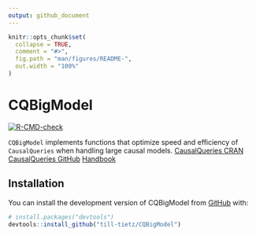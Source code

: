 ```yaml
---
output: github_document
---
```


<!-- README.md is generated from README.Rmd. Please edit that file -->

```r
knitr::opts_chunk$set(
  collapse = TRUE,
  comment = "#>",
  fig.path = "man/figures/README-",
  out.width = "100%"
)
```

# CQBigModel

<!-- badges: start -->
[![R-CMD-check](https://github.com/till-tietz/CQBigModel/actions/workflows/R-CMD-check.yaml/badge.svg)](https://github.com/till-tietz/CQBigModel/actions/workflows/R-CMD-check.yaml)
<!-- badges: end -->

`CQBigModel` implements functions that optimize speed and efficiency of `CausalQueries` when handling large causal models. 
[CausalQueries CRAN](https://cran.r-project.org/web/packages/CausalQueries/index.html)
[CausalQueries GitHub](https://github.com/macartan/CausalQueries)
[Handbook](https://macartan.github.io/causalmodels/)

## Installation

You can install the development version of CQBigModel from [GitHub](https://github.com/) with:

``` r
# install.packages("devtools")
devtools::install_github("till-tietz/CQBigModel")
```

